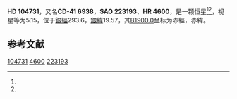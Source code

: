 {{Starbox begin
| name = HD 104731
}}
{{Starbox observe
| epoch = [[J2000.0|J2000.0]]
| constell = {{星座名待查}}<ref name=SIMBAD>{{cite web
 | url=http://simbad.u-strasbg.fr/simbad/sim-id?Ident=HR+4600
 | title =Pulsating variable Star
 | publisher=Centre de Données astronomiques de Strasbourg
 | work=SIMBAD
 | accessdate=2012-07-13}}</ref><ref name=DATA>{{cite web
 | url=http://vizier.u-strasbg.fr/viz-bin/VizieR-5?-out.add=.&-source=5050&-corr=PK=HR&-out.max=9999&HR=4600
 | title=VizieR Detailed Page
 | accessdate=2012-07-13
 | archive-date=2016-03-04
 | archive-url=https://web.archive.org/web/20160304232325/http://vizier.u-strasbg.fr/viz-bin/VizieR-5?-out.add=.&-source=5050&-corr=PK=HR&-out.max=9999&HR=4600
 | dead-url=no
 }}</ref>
| 星官 = 
| ra = {{RA|12|3|39.6}}<ref name=SIMBAD /><ref name=DATA />
| dec = {{DEC|-42|26|3}}<ref name=SIMBAD /><ref name=DATA />
| appmag_v = 5.15<ref name=SIMBAD /><ref name=DATA />
}}
{{Starbox character
| class = F6V<ref name=SIMBAD /><ref name=DATA />
| b-v = 0.41<ref name=SIMBAD /><ref name=DATA />
| u-b = -0.03<ref name=SIMBAD /><ref name=DATA />
| r-i = 0.25C<ref name=SIMBAD /><ref name=DATA />
| variable = 
}}
{{Starbox astrometry
| radial_v = -0.03
| prop_mo_ra = 36
| parallax = 0.039
| p_error = 
}}
{{Starbox catalog
| names =CD-41 6938，[[SAO星表|SAO]] 223193，[[HD星表|HD]] 104731，[[HR星表|HR]] 4600}}
{{Starbox reference |Simbad=HR+4600}}
{{Starbox end}}

'''HD 104731'''，又名'''CD-41 6938'''，'''SAO 223193'''、'''HR 4600'''，是一颗恒星<ref name=SIMBAD /><ref name=DATA />，视星等为5.15，位于[[銀道座標系|銀經]]293.6，[[銀道座標系|銀緯]]19.57，其[[B1900.0|B1900.0]]坐标为赤經{{RA|11|58|28.7}}，赤緯{{DEC|-41|19.57|26}}。

== 参考文献 ==
{{reflist}}

{{star-stub}}

[[Category:HD和HDE天體|104731]]
[[Category:HR天體|4600]]
[[Category:SAO天體|223193]]